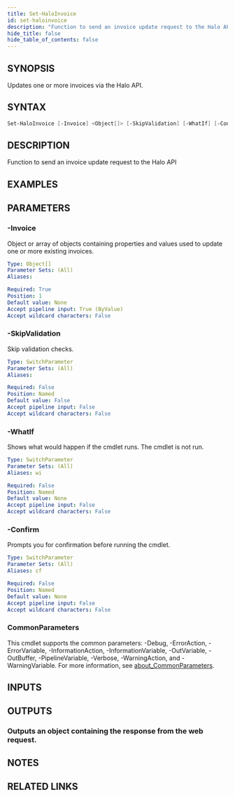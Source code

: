 ```yaml
---
title: Set-HaloInvoice
id: set-haloinvoice
description: "Function to send an invoice update request to the Halo API"
hide_title: false
hide_table_of_contents: false
---
```


## SYNOPSIS

Updates one or more invoices via the Halo API.

## SYNTAX

```powershell
Set-HaloInvoice [-Invoice] <Object[]> [-SkipValidation] [-WhatIf] [-Confirm] [<CommonParameters>]
```

## DESCRIPTION

Function to send an invoice update request to the Halo API

## EXAMPLES

## PARAMETERS

### -Invoice

Object or array of objects containing properties and values used to update one or more existing invoices.

```yaml
Type: Object[]
Parameter Sets: (All)
Aliases:

Required: True
Position: 1
Default value: None
Accept pipeline input: True (ByValue)
Accept wildcard characters: False
```

### -SkipValidation

Skip validation checks.

```yaml
Type: SwitchParameter
Parameter Sets: (All)
Aliases:

Required: False
Position: Named
Default value: False
Accept pipeline input: False
Accept wildcard characters: False
```

### -WhatIf

Shows what would happen if the cmdlet runs.
The cmdlet is not run.

```yaml
Type: SwitchParameter
Parameter Sets: (All)
Aliases: wi

Required: False
Position: Named
Default value: None
Accept pipeline input: False
Accept wildcard characters: False
```

### -Confirm

Prompts you for confirmation before running the cmdlet.

```yaml
Type: SwitchParameter
Parameter Sets: (All)
Aliases: cf

Required: False
Position: Named
Default value: None
Accept pipeline input: False
Accept wildcard characters: False
```

### CommonParameters

This cmdlet supports the common parameters: -Debug, -ErrorAction, -ErrorVariable, -InformationAction, -InformationVariable, -OutVariable, -OutBuffer, -PipelineVariable, -Verbose, -WarningAction, and -WarningVariable. For more information, see [about_CommonParameters](http://go.microsoft.com/fwlink/?LinkID=113216).

## INPUTS

## OUTPUTS

### Outputs an object containing the response from the web request.

## NOTES

## RELATED LINKS
